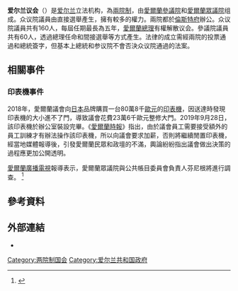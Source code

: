 {{about|现今[[爱尔兰|爱尔兰]]立法机构|1919年—1922年[[爱尔兰共和国_(1919年－1922年)|爱尔兰共和国]]立法机构|爱尔兰议会 (1919年－1922年)}}
{{Infobox legislature
 |name              = 愛爾蘭議會
 |native_name       = Oireachtas
 |logo_pic          = Oireachtas logo.svg
 |logo_res          = 150px
 |logo_caption      = 愛爾蘭議會標誌   
 |coa_pic           = Coat of arms of Ireland.svg
 |coa_res           = 90px
 |coa_caption       = [[愛爾蘭國徽|愛爾蘭國徽]]
 |session_room      = 20130810 dublin214 (cropped).JPG
 |session_res       = 
 |house_type        = 兩院制
 | houses           = [[爱尔兰众议院|爱尔兰众议院]] ({{le|第33屆愛爾蘭眾議院議員|Members of the 33rd Dáil|33屆}})<br/>[[愛爾蘭參議院|愛爾蘭參議院]] ({{le|第25屆愛爾蘭參議院議員|Members of the 25th Seanad|25屆}})
 |leader1_type      = [[愛爾蘭總統|總統]]
 |leader1           = [[麥克·希金斯|麥克·希金斯]]
 |election1         = 2011年10月27日
 |leader2_type      = {{le|愛爾蘭眾議院院長|Ceann Comhairle|眾議院議長}}
 |leader2           = {{le|約翰·法瑞爾|Seán Ó Fearghaíl}}
 |party2            = [[共和黨_(愛爾蘭)|共和黨]]
 |election2         = 2016年3月10日
 |leader3_type      = {{le|愛爾蘭參議院院長|Cathaoirleach|參議院議長}}
 |leader3           = {{le|丹尼斯·奧多諾萬|Denis O'Donovan}}
 |party3            = [[共和黨_(愛爾蘭)|共和黨]]
 |election3         =  2016年6月8日
 |members           = 220位議員<br/>
* 160位{{le|愛爾蘭眾議員|Teachta Dála|眾議員}}
* 60位參議員
 |house1            = {{longitem|眾議院}}
 |house2            = {{longitem|參議員}}
 |structure1        = Dáil Éireann after 2020 GE.svg
| structure1_res    = 250px
 |structure2        = Seanad Composition July 2018.svg
 |structure2_res    = 250px
 |political_groups1 = 
;執政黨 (84):
:{{Color box|#66BB66|border=darkgray}} [[共和黨_(愛爾蘭)|共和黨]] (37)
:{{Color box|{{Party meta/color/愛爾蘭統一黨}}|border=darkgray}} [[愛爾蘭統一黨|愛爾蘭統一黨]] (35) 
:{{Color box|{{Party meta/color/綠黨 (愛爾蘭)}}|border=darkgray}} [[綠黨_(愛爾蘭)|綠黨]] (12)
;反對黨 (75):
:{{Color box|{{Party_meta/color/新芬黨}}|border=darkgray}} [[新芬黨|新芬黨]] (37) 
:{{Color box|{{Party meta/color/工黨 (愛爾蘭)}}|border=darkgray}} [[工黨_(愛爾蘭)|工黨]] (6) 
:{{Color box|#752F8B|border=darkgray}} {{le|社會民主黨 (愛爾蘭)|Social Democrats (Ireland)|社會民主黨}} (6)
:{{nowrap|{{Color box|#8E2420|border=darkgray}} [[團結－人民先於利潤|團結－人民先於利潤]] (5)}}
:{{Color box|#FFC0CB|border=darkgray}} [[爭取變革獨立人士|爭取變革獨立人士]] (1)
:{{Color box|#44532A|border=darkgray}} {{le|联合 (政党)|Aontú|联合}} (1)
:{{Color box|#DDDDDD|border=darkgray}} [[独立人士|独立人士]] (19)
;{{le|愛爾蘭眾議院院長|Ceann Comhairle|議長}}
:{{Color box|black|border=darkgray}} {{le|約翰·法瑞爾|Seán Ó Fearghaíl}} (1)

 |political_groups2 =
;執政黨 (34)
:{{Color box|{{Party meta/color/愛爾蘭統一黨}}|border=darkgray}} [[愛爾蘭統一黨|愛爾蘭統一黨]] (20)
:{{Color box|#66BB66|border=darkgray}} [[共和黨_(愛爾蘭)|共和黨]] (13)
:{{Color box|{{Party meta/color/綠黨 (愛爾蘭)}}|border=darkgray}} [[綠黨_(愛爾蘭)|綠黨]] (1)
;反對黨 (26)
:{{Color box|{{Party_meta/color/新芬黨}}|border=darkgray}} [[新芬黨|新芬黨]] (6)
:{{Color box|{{Party meta/color/工黨 (愛爾蘭)}}|border=darkgray}} [[工黨_(愛爾蘭)|工黨]] (4)
:{{Color box|#3333CC|border=darkgray}} {{le|人類尊嚴聯盟|Human Dignity Alliance}} (1)
:{{Color box|#DDDDDD|border=darkgray}} [[独立人士|独立人士]] (15)

|voting_system1 = [[可轉移單票制|可轉移單票制]]
|last_election1 = [[2020年愛爾蘭大選|2020年2月8日]]
|voting_system2 = [[間接選舉|間接選舉]]
|last_election2 = 2016年4月26日
|meeting_place  = {{IRL}}[[都柏林|都柏林]][[倫斯特府|倫斯特府]]
|website        = {{URL|oireachtas.ie}}
}}
{{爱尔兰共和国政治|nocat}}
'''爱尔兰议会'''（{{Lang-ga|Oireachtas}}）是[[爱尔兰|爱尔兰]]立法机构，為[[兩院制|兩院制]]，由[[愛爾蘭參議院|愛爾蘭參議院]]和[[愛爾蘭眾議院|愛爾蘭眾議院]]组成。众议院議員由直接選舉產生，擁有較多的權力。兩院都於[[倫斯特府|倫斯特府]]辦公。众议院議員共有160人，每屆任期最長為五年，[[愛爾蘭總理|愛爾蘭總理]]有權解散议会。參議院議員共有60人，透過總理任命和間接選舉等方式產生。法律的成立需經兩院的投票通過和總統簽字，但基本上總統和参议院不會否決众议院通過的法案。

==相關事件==
===印表機事件===
2018年，愛爾蘭議會向[[日本|日本]]品牌{{link-ja|Komori|小森コーポレーション}}購買一台80萬8千[[歐元|歐元]]的[[印表機|印表機]]，因送達時發現印表機的大小進不了門，導致議會花費23萬6千歐元整修大門。2019年9月28日，該印表機於辦公室裝設完畢。《[[愛爾蘭時報|愛爾蘭時報]]》指出，由於議會員工需要接受額外的員工訓練才有辦法操作該印表機，所以向議會要求加薪，否則將繼續閒置印表機，經當地媒體報導後，引發愛爾蘭民眾和政壇的不滿，輿論紛紛指出議會做出決策的過程應更加公開透明。

[[愛爾蘭廣播電視|愛爾蘭廣播電視]]報導表示，愛爾蘭眾議院與公共帳目委員會負責人芬尼根將進行調查。
<ref>{{cite web |author1=波波 |title=要價百萬歐元、大到進不了門又被員工拒用 愛爾蘭國會新買的印表機 |url=https://dq.yam.com/post.php?id=11903 |website=DQ 地球圖輯隊 帶你看透全世界 |accessdate=2019-12-02 |archive-date=2019-12-22 |archive-url=https://web.archive.org/web/20191222204529/https://dq.yam.com/post.php?id=11903 |dead-url=no }}</ref>

==參考資料==
{{reflist}}

==外部連結==
{{commons category|Oireachtas}}
*{{Official website|http://www.oireachtas.ie}}
{{欧洲题目|议会}}
{{coord|53|20|30|N|6|15|17|W|source:kolossus-plwiki|display=title}}

[[Category:两院制国会|Category:两院制国会]]
[[Category:爱尔兰共和国政府|Category:爱尔兰共和国政府]]